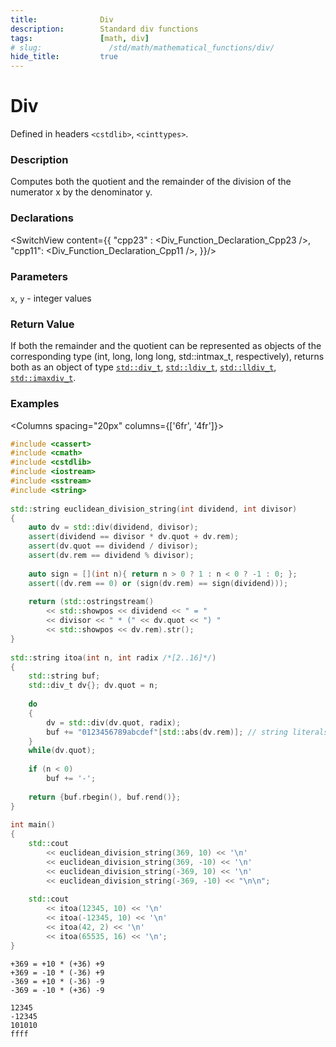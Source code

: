 ```yaml
---
title:              Div
description:        Standard div functions
tags:               [math, div]
# slug:               /std/math/mathematical_functions/div/
hide_title:         true
---
```




# Div

Defined in headers `<cstdlib>`, `<cinttypes>`.

### Description

Computes both the quotient and the remainder of the division of the numerator x by the denominator y.

### Declarations 
<SwitchView content={{
    "cpp23" : <Div_Function_Declaration_Cpp23 />,
    "cpp11": <Div_Function_Declaration_Cpp11 />,
}}/>

### Parameters
`x`, `y`	-	integer values

### Return Value
If both the remainder and the quotient can be represented as objects of the corresponding type (int, long, long long, std::intmax_t, respectively), 
returns both as an object of type [`std::div_t`](/docs/std/math/mathematical_functions/div_t), 
[`std::ldiv_t`](/docs/std/math/mathematical_functions/ldiv_t), [`std::lldiv_t`](/docs/std/math/mathematical_functions/lldiv_t), 
[`std::imaxdiv_t`](/docs/std/math/mathematical_functions/imaxdiv_t).

### Examples

<Columns spacing="20px" columns={['6fr', '4fr']}>
<div>

```cpp
#include <cassert>
#include <cmath>
#include <cstdlib>
#include <iostream>
#include <sstream>
#include <string>
 
std::string euclidean_division_string(int dividend, int divisor)
{
    auto dv = std::div(dividend, divisor);
    assert(dividend == divisor * dv.quot + dv.rem);
    assert(dv.quot == dividend / divisor);
    assert(dv.rem == dividend % divisor);
 
    auto sign = [](int n){ return n > 0 ? 1 : n < 0 ? -1 : 0; };
    assert((dv.rem == 0) or (sign(dv.rem) == sign(dividend)));
 
    return (std::ostringstream() 
        << std::showpos << dividend << " = "
        << divisor << " * (" << dv.quot << ") "
        << std::showpos << dv.rem).str();
}
 
std::string itoa(int n, int radix /*[2..16]*/)
{
    std::string buf;
    std::div_t dv{}; dv.quot = n;
 
    do
    {
        dv = std::div(dv.quot, radix);
        buf += "0123456789abcdef"[std::abs(dv.rem)]; // string literals are arrays
    }
    while(dv.quot);
 
    if (n < 0)
        buf += '-';
 
    return {buf.rbegin(), buf.rend()};
}
 
int main()
{
    std::cout 
        << euclidean_division_string(369, 10) << '\n'
        << euclidean_division_string(369, -10) << '\n'
        << euclidean_division_string(-369, 10) << '\n'
        << euclidean_division_string(-369, -10) << "\n\n";
 
    std::cout 
        << itoa(12345, 10) << '\n'
        << itoa(-12345, 10) << '\n'
        << itoa(42, 2) << '\n'
        << itoa(65535, 16) << '\n';
}
```

</div><div>

```plaintext title="Result"
+369 = +10 * (+36) +9
+369 = -10 * (-36) +9
-369 = +10 * (-36) -9
-369 = -10 * (+36) -9
 
12345
-12345
101010
ffff
```

</div>
</Columns>